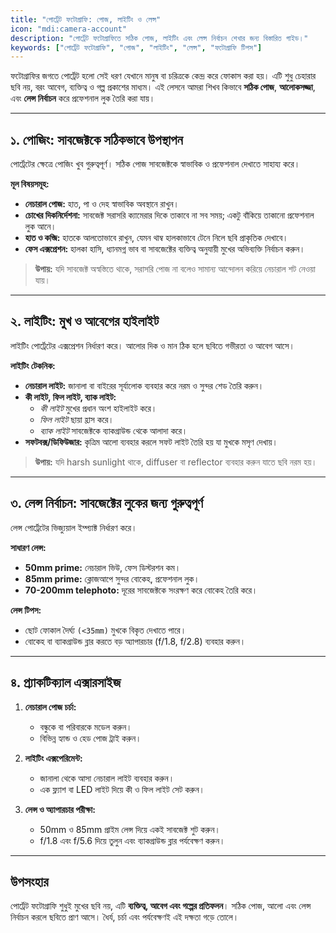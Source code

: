 ```yaml
---
title: "পোর্ট্রেট ফটোগ্রাফি: পোজ, লাইটিং ও লেন্স"
icon: "mdi:camera-account"
description: "পোর্ট্রেট ফটোগ্রাফিতে সঠিক পোজ, লাইটিং এবং লেন্স নির্বাচন শেখার জন্য বিস্তারিত গাইড।"
keywords: ["পোর্ট্রেট ফটোগ্রাফি", "পোজ", "লাইটিং", "লেন্স", "ফটোগ্রাফি টিপস"]
---
```


ফটোগ্রাফির জগতে পোর্ট্রেট হলো সেই ধরণ যেখানে মানুষ বা চরিত্রকে কেন্দ্র করে ফোকাস করা হয়। এটি শুধু চেহারার ছবি নয়, বরং আবেগ, ব্যক্তিত্ব ও গল্প প্রকাশের মাধ্যম। এই লেসনে আমরা শিখব কিভাবে **সঠিক পোজ**, **আলোকসজ্জা**, এবং **লেন্স নির্বাচন** করে প্রফেশনাল লুক তৈরি করা যায়।  

---

## ১. পোজিং: সাবজেক্টকে সঠিকভাবে উপস্থাপন

পোর্ট্রেটের ক্ষেত্রে পোজিং খুব গুরুত্বপূর্ণ। সঠিক পোজ সাবজেক্টকে স্বাভাবিক ও প্রফেশনাল দেখাতে সাহায্য করে।  

**মূল বিষয়সমূহ:**  

- **নেচারাল পোজ:** হাত, পা ও দেহ স্বাভাবিক অবস্থানে রাখুন।  
- **চোখের দিকনির্দেশনা:** সাবজেক্ট সরাসরি ক্যামেরার দিকে তাকাবে না সব সময়; একটু বাঁকিয়ে তাকানো প্রফেশনাল লুক আনে।  
- **হাত ও কব্জি:** হাতকে আলতোভাবে রাখুন, যেমন থাম্ব হালকাভাবে টেনে নিলে ছবি প্রাকৃতিক দেখাবে।  
- **ফেস এক্সপ্রেশন:** হালকা হাসি, ধ্যানমগ্ন ভাব বা সাবজেক্টের ব্যক্তিত্ব অনুযায়ী মুখের অভিব্যক্তি নির্বাচন করুন।  

> **উপায়:** যদি সাবজেক্ট অস্বস্তিতে থাকে, সরাসরি পোজ না বলেও সামান্য আন্দোলন করিয়ে নেচারাল শট নেওয়া যায়।  

---

## ২. লাইটিং: মুখ ও আবেগের হাইলাইট

লাইটিং পোর্ট্রেটের এক্সপ্রেশন নির্ধারণ করে। আলোর দিক ও মান ঠিক হলে ছবিতে গভীরতা ও আবেগ আসে।  

**লাইটিং টেকনিক:**  

- **নেচারাল লাইট:** জানালা বা বাইরের সূর্যালোক ব্যবহার করে নরম ও সুন্দর শেড তৈরি করুন।  
- **কী লাইট, ফিল লাইট, ব্যাক লাইট:**  
  - *কী লাইট* মুখের প্রধান অংশ হাইলাইট করে।  
  - *ফিল লাইট* ছায়া হ্রাস করে।  
  - *ব্যাক লাইট* সাবজেক্টকে ব্যাকগ্রাউন্ড থেকে আলাদা করে।  
- **সফটবক্স/ডিফিউজার:** কৃত্রিম আলো ব্যবহার করলে সফট লাইট তৈরি হয় যা মুখকে মসৃণ দেখায়।  

> **উপায়:** যদি harsh sunlight থাকে, diffuser বা reflector ব্যবহার করুন যাতে ছবি নরম হয়।  

---

## ৩. লেন্স নির্বাচন: সাবজেক্টের লুকের জন্য গুরুত্বপূর্ণ

লেন্স পোর্ট্রেটের ভিজ্যুয়াল ইম্প্যাক্ট নির্ধারণ করে।  

**সাধারণ লেন্স:**  

- **50mm prime:** নেচারাল ভিউ, ফেস ডিস্টরশন কম।  
- **85mm prime:** ক্লোজআপে সুন্দর বোকেহ, প্রফেশনাল লুক।  
- **70-200mm telephoto:** দূরের সাবজেক্টকে সংরক্ষণ করে বোকেহ তৈরি করে।  

**লেন্স টিপস:**  

- ছোট ফোকাল দৈর্ঘ্য `(<35mm)` মুখকে বিকৃত দেখাতে পারে।  
- বোকেহ বা ব্যাকগ্রাউন্ড ব্লার করতে বড় অ্যাপারচার (f/1.8, f/2.8) ব্যবহার করুন।  

---

## ৪. প্র্যাকটিক্যাল এক্সারসাইজ

1. **নেচারাল পোজ চর্চা:**  
   - বন্ধুকে বা পরিবারকে মডেল করুন।  
   - বিভিন্ন হ্যান্ড ও হেড পোজ ট্রাই করুন।  

2. **লাইটিং এক্সপেরিমেন্ট:**  
   - জানালা থেকে আসা নেচারাল লাইট ব্যবহার করুন।  
   - এক ফ্ল্যাশ বা LED লাইট দিয়ে কী ও ফিল লাইট সেট করুন।  

3. **লেন্স ও অ্যাপারচার পরীক্ষা:**  
   - 50mm ও 85mm প্রাইম লেন্স দিয়ে একই সাবজেক্ট শুট করুন।  
   - f/1.8 এবং f/5.6 দিয়ে তুলুন এবং ব্যাকগ্রাউন্ড ব্লার পর্যবেক্ষণ করুন।  

---

## উপসংহার

পোর্ট্রেট ফটোগ্রাফি শুধুই মুখের ছবি নয়, এটি **ব্যক্তিত্ব, আবেগ এবং গল্পের প্রতিফলন**। সঠিক পোজ, আলো এবং লেন্স নির্বাচন করলে ছবিতে প্রাণ আসে। ধৈর্য, চর্চা এবং পর্যবেক্ষণই এই দক্ষতা গড়ে তোলে।  